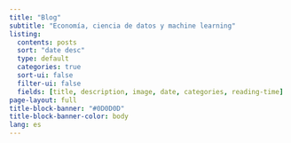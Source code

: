 ```yaml
---
title: "Blog"
subtitle: "Economía, ciencia de datos y machine learning"
listing:
  contents: posts
  sort: "date desc"
  type: default
  categories: true
  sort-ui: false
  filter-ui: false
  fields: [title, description, image, date, categories, reading-time]
page-layout: full
title-block-banner: "#0D0D0D"
title-block-banner-color: body
lang: es
---
```

